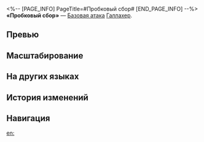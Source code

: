 <%-- [PAGE_INFO]
PageTitle=#Пробковый сбор#
[END_PAGE_INFO] --%>
{{Навык Инфобокс
|Название         = Пробковый сбор
|Изображение      = Навык Пробковый сбор.png
|Персонаж         = Галлахер
|Тип              = Базовая атака
|Тэг              = Одиночная атака
|УронСтойк        = 10
|ЭнергияГен       = 20
|Энергия          = 
|Длительность     = 
|Описание         = Наносит выбранному противнику огненный урон, равный {{Цвет|Выделенный|50%—110%}} от силы атаки Галлахера.
|Свойство1        = 
|Масштабирование1 = 
}}
'''«Пробковый сбор»''' — [[Базовая атака]] [[Галлахер]].

==Превью==
{{Превью
|Файл = Пробковый сбор Превью
}}

==Масштабирование==
{{Масштабирование навыка
|50%;60%;70%;80%;90%;100%;110%;120%;130%;140%
}}

==На других языках==
{{На других языках
|en   = Corkage Fee
|zhs  = 开瓶费
|zht  = 開瓶費
|ja   = {{Rubi|持|も}}ち{{Rubi|込|こ}}み{{Rubi|料|りょう}}
|ko   = 콜키지
|es   = Tarifa de descorche
|fr   = Coup de pompe
|ru   = Пробковый сбор
|th   = Corkage Fee
|vi   = Phí Mở Chai
|de   = Entkorkungsgebühr
|id   = Corkage Fee
|pt   = Taxa de Rolha
}}

==История изменений==
{{История изменений|3.5}}

==Навигация==
{{Навык Навбокс|Галлахер}}

[[en:]]